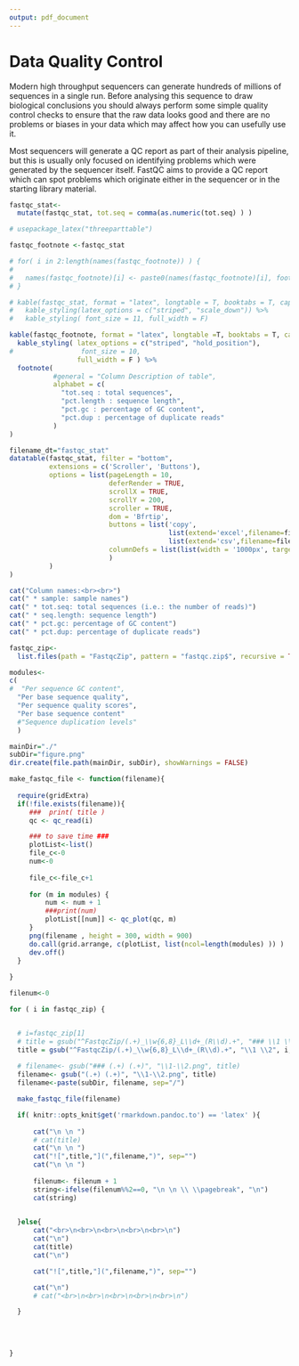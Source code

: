 ```yaml
---
output: pdf_document
---
```



# **Data Quality Control**


Modern high throughput sequencers can generate hundreds of millions of sequences in a single run. Before analysing this sequence to draw biological conclusions you should always perform some simple quality control checks to ensure that the raw data looks good and there are no problems or biases in your data which may affect how you can usefully use it.  

Most sequencers will generate a QC report as part of their analysis pipeline, but this is usually only focused on identifying problems which were generated by the sequencer itself. FastQC aims to provide a QC report which can spot problems which originate either in the sequencer or in the starting library material.  


```r

fastqc_stat<-
  mutate(fastqc_stat, tot.seq = comma(as.numeric(tot.seq) ) )


```


```r
# usepackage_latex("threeparttable")

fastqc_footnote <-fastqc_stat

# for( i in 2:length(names(fastqc_footnote)) ) {
# 
#   names(fastqc_footnote)[i] <- paste0(names(fastqc_footnote)[i], footnote_marker_alphabet(i-1, "latex"))
# }

# kable(fastqc_stat, format = "latex", longtable = T, booktabs = T, caption = "QC Summary") %>%
#   kable_styling(latex_options = c("striped", "scale_down")) %>% 
#   kable_styling( font_size = 11, full_width = F) 

kable(fastqc_footnote, format = "latex", longtable =T, booktabs = T, caption = "QC Summary") %>%
  kable_styling( latex_options = c("striped", "hold_position"),  
#                 font_size = 10, 
                 full_width = F ) %>%
  footnote(
           #general = "Column Description of table",
           alphabet = c(
             "tot.seq : total sequences",
             "pct.length : sequence length",
             "pct.gc : percentage of GC content",
             "pct.dup : percentage of duplicate reads"
           )
)


```


```r

filename_dt="fastqc_stat"
datatable(fastqc_stat, filter = "bottom",
          extensions = c('Scroller', 'Buttons'),
          options = list(pageLength = 10,
                         deferRender = TRUE,
                         scrollX = TRUE,
                         scrollY = 200,
                         scroller = TRUE,
                         dom = 'Bfrtip',
                         buttons = list('copy',
                                        list(extend='excel',filename=filename_dt),
                                        list(extend='csv',filename=filename_dt)),
                         columnDefs = list(list(width = '1000px', targets = "_all", className = 'dt-center')
                         )
          )
)

```


 <!-- * module: fastqc modules -->
 <!-- * status: fastqc module status for each sample -->
 
```r

cat("Column names:<br><br>")
cat(" * sample: sample names")
cat(" * tot.seq: total sequences (i.e.: the number of reads)")
cat(" * seq.length: sequence length")
cat(" * pct.gc: percentage of GC content")
cat(" * pct.dup: percentage of duplicate reads")

```

\clearpage

```r
fastqc_zip<-
  list.files(path = "FastqcZip", pattern = "fastqc.zip$", recursive = TRUE, full.names = TRUE)

modules<-
c(
#  "Per sequence GC content",
  "Per base sequence quality", 
  "Per sequence quality scores", 
  "Per base sequence content"
  #"Sequence duplication levels"
  )

mainDir="./"
subDir="figure.png"
dir.create(file.path(mainDir, subDir), showWarnings = FALSE)


```



```r


make_fastqc_file <- function(filename){
  
  require(gridExtra)
  if(!file.exists(filename)){ 
     ###  print( title )
     qc <- qc_read(i)

     ### to save time ###
     plotList<-list()
     file_c<-0
     num<-0
  
     file_c<-file_c+1
     
     for (m in modules) {
         num <- num + 1
         ###print(num)
         plotList[[num]] <- qc_plot(qc, m)
     }
     png(filename , height = 300, width = 900)
     do.call(grid.arrange, c(plotList, list(ncol=length(modules) )) )
     dev.off()
  }
  
}

filenum<-0

for ( i in fastqc_zip) {


  # i=fastqc_zip[1]  
  # title = gsub("^FastqcZip/(.+)_\\w{6,8}_L\\d+_(R\\d).+", "### \\1 \\2", i, perl=TRUE)
  title = gsub("^FastqcZip/(.+)_\\w{6,8}_L\\d+_(R\\d).+", "\\1 \\2", i, perl=TRUE)
  
  # filename<- gsub("### (.+) (.+)", "\\1-\\2.png", title)
  filename<- gsub("(.+) (.+)", "\\1-\\2.png", title)
  filename<-paste(subDir, filename, sep="/")

  make_fastqc_file(filename)

  if( knitr::opts_knit$get('rmarkdown.pandoc.to') == 'latex' ){
      
      cat("\n \n ")
      # cat(title)
      cat("\n \n ")
      cat("![",title,"](",filename,")", sep="")
      cat("\n \n ")
      
      filenum<- filenum + 1
      string<-ifelse(filenum%%2==0, "\n \n \\ \\pagebreak", "\n")
      cat(string)
      

  }else{
      cat("<br>\n<br>\n<br>\n<br>\n<br>\n")
      cat("\n")
      cat(title)
      cat("\n")

      cat("![",title,"](",filename,")", sep="")

      cat("\n")
      # cat("<br>\n<br>\n<br>\n<br>\n<br>\n")

  }
    
  
  
  
}


```


